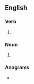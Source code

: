 ==English==

===Verb===
{{head|en|verb form}}

# {{en-third-person singular of|dangle}}

===Noun===
{{head|en|noun form}}

# {{plural of|en|dangle}}

===Anagrams===
* {{anagrams|en|a=adeglns|gelands|gladens|glandes|slanged}}